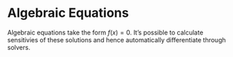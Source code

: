 # Algebraic Equations

Algebraic equations take the form $f(x) = 0.$ It's possible to
calculate sensitivies of these solutions and hence automatically
differentiate through solvers.